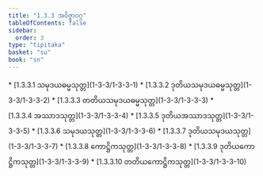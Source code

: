 ```yaml
---
title: "1.3.3 အဝိဇ္ဇာဝဂ္ဂ"
tableOfContents: false
sidebar:
  order: 3
type: "tipitaka"
basket: "su"
book: "sn"
---
```



<DynamicBreadcrumb />



<TableOfContents book="sn" section="1.3.3">
* [1.3.3.1 သမုဒယဓမ္မသုတ္တ](1-3-3/1-3-3-1)
* [1.3.3.2 ဒုတိယသမုဒယဓမ္မသုတ္တ](1-3-3/1-3-3-2)
* [1.3.3.3 တတိယသမုဒယဓမ္မသုတ္တ](1-3-3/1-3-3-3)
* [1.3.3.4 အဿာဒသုတ္တ](1-3-3/1-3-3-4)
* [1.3.3.5 ဒုတိယအဿာဒသုတ္တ](1-3-3/1-3-3-5)
* [1.3.3.6 သမုဒယသုတ္တ](1-3-3/1-3-3-6)
* [1.3.3.7 ဒုတိယသမုဒယသုတ္တ](1-3-3/1-3-3-7)
* [1.3.3.8 ကောဋ္ဌိကသုတ္တ](1-3-3/1-3-3-8)
* [1.3.3.9 ဒုတိယကောဋ္ဌိကသုတ္တ](1-3-3/1-3-3-9)
* [1.3.3.10 တတိယကောဋ္ဌိကသုတ္တ](1-3-3/1-3-3-10)
</TableOfContents>